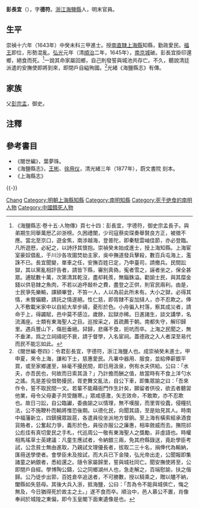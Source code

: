 {{明清人物信息框
| 姓名 = 彭長宜
| 原名 =
| 圖片名稱= 
| 圖片大小 = 200px
| 圖片說明 = 
| 最高職務 = 南直隸上海縣知縣
| 國家 = 大明
| 爵位 =
| 籍貫 = [[浙江承宣布政使司|浙江承宣布政使司]][[嘉興府|嘉興府]][[海鹽縣|海鹽縣]]
| 族裔 = 漢族
| 旗籍 = 
| 字號 = 字德符
| 諡號 = 
| 出生日期 = 生年不詳
| 出生地點 = [[浙江承宣布政使司|浙江承宣布政使司]][[海鹽縣|海鹽縣]]
| 逝世日期 = 明[[弘光|弘光]]元年（清[[順治|順治]]二年，1645年）
| 逝世地點 = [[南直隸|南直隸]][[上海縣|上海縣]]
| 墓葬 =
| 配偶 =
| 親屬 = 
| 出身 = 
* 崇禎十六年癸未科同進士出身
| 經歷 = 
| 著作 =
}}
'''彭長宜'''（{{bd|？||1645年||catIdx=Peng彭}}），字'''德符'''。[[浙江|浙江]][[海鹽縣|海鹽縣]]人，明末官員。

==生平==
崇禎十六年（1643年）中癸未科三甲進士。授[[南直隸|南直隸]][[上海縣|上海縣]]知縣，勤政愛民。[[弘光帝|福王]]即位，形勢混亂。[[弘光|弘光]]元年（清[[順治|順治]]二年，1645年），[[南京城|南京城]]破。彭長宜掛印還鄉，絕食而死。<ref>《海鹽縣志·卷十五·人物傳》頁七十四：彭長宜，字德符，御史宗孟長子。與弟期生同舉萬厯乙卯浙榜。久困禮闈，少司寇蔡奕琛奏舉賢良方正，被徵不應。當北至京口，遊金焦，南涉越海，登普陀，即秦駐雲岫佳節，亦必登臨。凡所遊厯，必紀之，以詩抒其懷抱。崇禎癸未始成進士，授上海知縣。上海宦室豪奴倡亂，于川沙各攻圍焚劫主家，吳中撫道發兵擊殺，數百兵屯海上，濫誅不已。長宜聞變，單車之任，安撫百姓已定，乃申臺司，請撤兵。民間訟獄，其以黨亂相訐告者，請皆下縣，審別真偽，寃者雪之，誣者坐之，保全甚眾。逋賦數十萬，次第清其乾沒，盡却耗羨，無錙銖溢。勸諭士民，與其糜金錢以供皂隸之魚肉，不若以追呼敲朴之費，盡登之正供，則官民兩利。由是，士民爭先樂輸，課額畢登，不笞一人，人以為前此所未有。大小之獄，必得其情，未嘗偏聽，請託之情遂絕。性仁慈，即胥隸不妄加撻人，亦不忍欺之。俸入不敷載米家中以自給大旱步禱，憂形於色。小舟徧入村落，察其成災者，請命于上，得蠲賦，邑中莫不感泣。歲餘，訟獄亦稀。日進諸生，談文講學，名流滿座。士類有東海聖人之目。巡按采之，首疏薦于朝。南都失守，解印歸里。遇兵豐山下，傷脰垂絕。舁歸，悲痛不食，扼吭而卒。上海之民聞之，無不垂涕，爲之立祠禱祀不衰，請于督學，入名宦祠。蓋德政之入人者深至易代而民不能忘如此。</ref>一說其命家屬回鄉，自己則發誓與城池共存亡。不久，聽說清廷派遣的安撫使即將到來，即閉戶自縊殉國。<ref>《閱世編·卷四》：令君彭長宜，字德符，浙江海鹽人也。成崇禎癸未進士。甲申夏，來令上海，謙和下士，慈惠愛民。凡署中器用、服食，並給俸薪銀平買，或至家鄉運至，絲毫不擾民間，即日用汲泉，例有水夫供給。公曰：「水夫，亦吾民也，何故而日索其汲？」乃計擔而酬之值，故當時有不食上洋勺水之謠。先是差役借勢擾民，胥吏舞文亂法，自公下車，即集眾諭之曰：「吾來作令，誓不取民間一文。若輩不能藉衙門作生計矣，願留者供役，欲去者聽習他業，毋令父母妻子共受饑寒。」眾咸感激，矢志效命，不敢欺，亦不忍欺也。故日刁訟，自公臨讞，委曲諭之以情理，無不嘆服，而里胥役蠹，侵糧抗法，公不施鞭朴而輸將惟恐後期。以德化民，向聞其語，至是始見其人。時南中福藩新立，四鎮擁眾跋扈，各遣員役坐派地方督餉。至上海有橫索經承酒食貨賂者，公奮起力爭，義形於色，員役亦服公之廉惠，相率斂威而去。撫院祁公彪佳有真切愛民之手札，代巡周公一敬有東海聖人之獎勵，非虛語也。時權相馬瑤草士英建議：凡童生應試者，令納銀三兩，免其府縣錄送，竟赴學臣考試，公念貧士無由進取，乃親試文理優長者，拔取二三十名，捐俸代為輸納，匯冊送學使者。會學臣未及按試，而大兵已下金陵，弘光帝出走，公聞報即集諸童之納銀者，悉給還之。隨令家屬歸里，誓與城社同亡。聞安撫使將至，公即閉戶自經。學博陶公鑄，公之同鄉湖州人也，急走解之，百端慰諭，扶之偕歸。公乃徒步出郭，百姓倉卒追送者，不可勝數，授以騎乘之，贈以贐不納，闔縣如失慈母。其後大兵入浙，抵海鹽，公曰：「吾為令不能與城俱亡，悔之無及，今日猶得死於故主之土。」遂不食而卒。順治中，邑人慕公不置，肖像奉祠於城隍之東偏，即今玉皇閣下面東遺像是也。</ref>光緒《海鹽縣志》有傳。

== 家族 ==
父[[彭宗孟|彭宗孟]]，御史。

==注釋==
{{reflist}}

==參考書目==
*《閱世編》，葉夢珠。
*《海鹽縣志》，[[王彬|王彬]]、[[徐用仪|徐用仪]]，清光緒三年（1877年），蔚文書院 刻本。
*《上海縣志》

{{-}}
{{start box}}
{{s-off}}
{{s-before|[[章光岳_(崇禎進士)|章光岳]]}}
{{s-title|[[南直隸|南直隸]][[松江府|松江府]][[上海縣|上海縣]][[上海縣知縣列表|知縣]]|<small>崇禎十六年（1643年）上任</small>}}
{{s-after|（清）[[陶渔|陶渔]]}}
{{end box}}

{{崇禎十六年癸未科殿試金榜}}
{{海鹽彭宗孟家族}}

{{Authority control}}

{{DEFAULTSORT:Peng彭}}
[[Category:海鹽彭氏|Chang]]
[[Category:明朝上海縣知縣|Category:明朝上海縣知縣]]
[[Category:南明知縣|Category:南明知縣]]
[[Category:死于绝食的南明人物|Category:死于绝食的南明人物]]
[[Category:中國餓死人物|Category:中國餓死人物]]